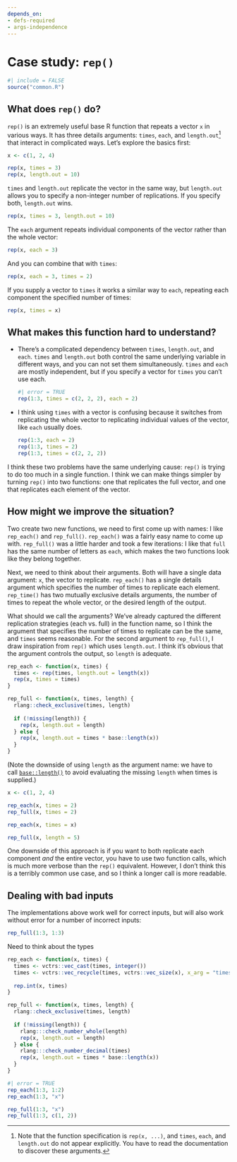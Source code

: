 ```yaml
---
depends_on:
- defs-required
- args-independence
---
```


# Case study: `rep()` {#sec-cs-rep}

```r
#| include = FALSE
source("common.R")
```

## What does `rep()` do?

`rep()` is an extremely useful base R function that repeats a vector `x` in various ways.
It has three details arguments: `times`, `each`, and `length.out`[^cs-rep-1] that interact in complicated ways.
Let's explore the basics first:

[^cs-rep-1]: Note that the function specification is `rep(x, ...)`, and `times`, `each`, and `length.out` do not appear explicitly.
    You have to read the documentation to discover these arguments.

```r
x <- c(1, 2, 4)

rep(x, times = 3)
rep(x, length.out = 10)
```

`times` and `length.out` replicate the vector in the same way, but `length.out` allows you to specify a non-integer number of replications.
If you specify both, `length.out` wins.

```r
rep(x, times = 3, length.out = 10)
```

The `each` argument repeats individual components of the vector rather than the whole vector:

```r
rep(x, each = 3)
```

And you can combine that with `times`:

```r
rep(x, each = 3, times = 2)
```

If you supply a vector to `times` it works a similar way to `each`, repeating each component the specified number of times:

```r
rep(x, times = x)
```

## What makes this function hard to understand?

-   There's a complicated dependency between `times`, `length.out`, and `each`.
    `times` and `length.out` both control the same underlying variable in different ways, and you can not set them simultaneously.
    `times` and `each` are mostly independent, but if you specify a vector for `times` you can't use each.

    ```r
    #| error = TRUE
    rep(1:3, times = c(2, 2, 2), each = 2)
    ```

-   I think using `times` with a vector is confusing because it switches from replicating the whole vector to replicating individual values of the vector, like `each` usually does.

    ```r
    rep(1:3, each = 2)
    rep(1:3, times = 2)
    rep(1:3, times = c(2, 2, 2))
    ```

I think these two problems have the same underlying cause: `rep()` is trying to do too much in a single function.
I think we can make things simpler by turning `rep()` into two functions: one that replicates the full vector, and one that replicates each element of the vector.

## How might we improve the situation?

Two create two new functions, we need to first come up with names: I like `rep_each()` and `rep_full()`.
`rep_each()` was a fairly easy name to come up with.
`rep_full()` was a little harder and took a few iterations: I like that `full` has the same number of letters as `each`, which makes the two functions look like they belong together.

Next, we need to think about their arguments.
Both will have a single data argument: `x`, the vector to replicate.
`rep_each()` has a single details argument which specifies the number of times to replicate each element.
`rep_time()` has two mutually exclusive details arguments, the number of times to repeat the whole vector, or the desired length of the output.

What should we call the arguments?
We've already captured the different replication strategies (each vs. full) in the function name, so I think the argument that specifies the number of times to replicate can be the same, and `times` seems reasonable.
For the second argument to `rep_full()`, I draw inspiration from `rep()` which uses `length.out`.
I think it's obvious that the argument controls the output, so `length` is adequate.

```r
rep_each <- function(x, times) {
  times <- rep(times, length.out = length(x))
  rep(x, times = times)
}

rep_full <- function(x, times, length) {
  rlang::check_exclusive(times, length)
  
  if (!missing(length)) {
    rep(x, length.out = length)
  } else {
    rep(x, length.out = times * base::length(x))
  }
}
```

(Note the downside of using `length` as the argument name: we have to call [`base::length()`](https://rdrr.io/r/base/length.html) to avoid evaluating the missing `length` when times is supplied.)

```r
x <- c(1, 2, 4)

rep_each(x, times = 2)
rep_full(x, times = 2)

rep_each(x, times = x)

rep_full(x, length = 5)
```

One downside of this approach is if you want to both replicate each component *and* the entire vector, you have to use two function calls, which is much more verbose than the `rep()` equivalent.
However, I don't think this is a terribly common use case, and so I think a longer call is more readable.

## Dealing with bad inputs

The implementations above work well for correct inputs, but will also work without error for a number of incorrect inputs:

```r
rep_full(1:3, 1:3)
```

Need to think about the types

```r
rep_each <- function(x, times) {
  times <- vctrs::vec_cast(times, integer())
  times <- vctrs::vec_recycle(times, vctrs::vec_size(x), x_arg = "times")
  
  rep.int(x, times)
}

rep_full <- function(x, times, length) {
  rlang::check_exclusive(times, length)
  
  if (!missing(length)) {
    rlang:::check_number_whole(length)
    rep(x, length.out = length)
  } else {
    rlang:::check_number_decimal(times)
    rep(x, length.out = times * base::length(x))
  }
}
```

```r
#| error = TRUE
rep_each(1:3, 1:2)
rep_each(1:3, "x")

rep_full(1:3, "x")
rep_full(1:3, c(1, 2))
```
